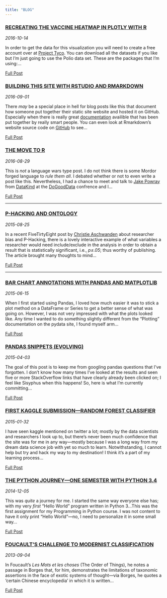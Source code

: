 ```yaml
---
title: "BLOG" 
---
```


<!---
entries will follow this format:
<article>
<h3><a href=""> </a></h3>
<div class="summary">
<span><i class="fa fa-calendar"></i> _date_</span>
<p> ...</p>
<a class="btn btn-outline-primary btn-sm" href="">Full Post</a>
</div>
</article>
--->

<article>
<h3><a href="blog-vaccine-heatmap.html">RECREATING THE VACCINE HEATMAP IN PLOTLY WITH R</a></h3>
<div class="summary">
<span><i class="fa fa-calendar"></i> _2016-10-14_</span>
<p>In order to get the data for this visualization you will need to create a free account over at [Project Tyco](www.website.com).  You can download all the datasets if you like but I'm just going to use the Polio data set.  These are the packages that I'm using:...</p>
<a class="btn btn-outline-primary btn-sm" href="">Full Post</a>
</div>
</article>

<article>
<h3><a href="blog-building-site-with-rmarkdown.html">BUILDING THIS SITE WITH RSTUDIO AND RMARKDOWN</a></h3>
<div class="summary">
<span><i class="fa fa-calendar"></i> _2016-09-01_</span>
<p>There _may_ be a special place in hell for blog posts like this that document how someone put together their static site website and hosted it on GitHub.  Especially when there is really great [documentation](rmarkdown.rstudio.com/rmarkdown_websites.html) availible that has been put together by really smart people.  You can even look at Rmarkdown's website source code on [GitHub](https://github.com/rstudio/rmarkdown/tree/gh-pages) to see...</p>
<a class="btn btn-outline-primary btn-sm" href="">Full Post</a>
</div>
</article>

<article>
<h3><a href="blog-the-move-to-r.html">THE MOVE TO R</a></h3>
<div class="summary">
<span><i class="fa fa-calendar"></i> _2016-08-29_</span>
<p>This is _not_ a language wars type post.  I do not think there is some Mordor forged language to _rule them all_.  I debated whether or not to even write a post like this.  Nevertheless, I had a chance to meet and talk to [Jake Powray](https://twitter.com/jakeporway) from [DataKind](http://www.datakind.org) at the [DoGoodData](http://www.dogooddata.com) confrence and I...</p>
<a class="btn btn-outline-primary btn-sm" href="blog-the-move-to-r.html">Full Post</a>
</div>
</article>

<hr>

<article>
<h3><a href="blog-p-hacking-and-ontology.html">P-HACKING AND ONTOLOGY</a></h3>
<div class="summary">
<span><i class="fa fa-calendar"></i> _2015-08-25_</span>
<p>In a recent FiveTirtyEight post by [Christie Aschwanden](https://twitter.com/cragcrest) about researcher bias and P-Hacking, there is a lovely interactive example of what variables a researcher would need include/exclude in the analysis in order to obtain a result that is statistically significant, i.e., _p&le;.05_; thus worthy of publishing.  The article brought many thoughts to mind...</p>
<a class="btn btn-outline-primary btn-sm" href="blog-p-hacking-and-ontology.html">Full Post</a>
</div>
</article>

<hr>

<article>
<h3><a href="blog-bar-chart-annotations-pandas-mpl.html">BAR CHART ANNOTATIONS WITH PANDAS AND MATPLOTLIB</a></h3>
<div class="summary">
<span><i class="fa fa-calendar"></i> _2015-06-15_</span>
<p>When I first started using Pandas, I loved how much easier it was to stick a plot method on a DataFrame or Series to get a better sense of what was going on.  However, I was not very impressed with what the plots looked like.  Any time I wanted to do something slightly different from the "Plotting" documentation on the pydata site, I found myself arm...</p>
<a class="btn btn-outline-primary btn-sm" href="blog-blog-bar-chart-annotations-pandas-mpl.html">Full Post</a>
</div>
</article>

<article>
<h3><a href="blog-pandas-snippits.html">PANDAS SNIPPETS (EVOLVING)</a></h3>
<div class="summary">
<span><i class="fa fa-calendar"></i> _2015-04-03_</span>
<p>The goal of this post is to keep me from googling pandas questions that I've forgotten.  I don't know how many times I've looked at the results and seen five or more StackOverflow links that have clearly already been clicked on; I feel like Sisyphus when this happens!  So, here is what I'm currently committing...</p>
<a class="btn btn-outline-primary btn-sm" href="blog-pandas-snippits.html">Full Post</a>
</div>
</article>

<article>
<h3><a href="blog-first-kaggle-submission.html">FIRST KAGGLE SUBMISSION---RANDOM FOREST CLASSIFIER</a></h3>
<div class="summary">
<span><i class="fa fa-calendar"></i> _2015-01-32_</span>
<p>I have seen kaggle mentioned on twitter a lot; mostly by the data scientists and researchers I look up to, but there's never been much confidence that the site was for me in any way---mostly because I was a long way from my dream data science job with yet so much to learn.  Notwithstanding, I cannot help but try and hack my way to my destination!  I think it's a part of my learning process...</p>
<a class="btn btn-outline-primary btn-sm" href="blog-first-kaggle-submission.html">Full Post</a>
</div>
</article>

<article>
<h3><a href="blog-python-journey.html">THE PYTHON JOURNEY---ONE SEMESTER WITH PYTHON 3.4</a></h3>
<div class="summary">
<span><i class="fa fa-calendar"></i> _2014-12-05_</span>
<p>This was _quite_ a journey for me.  I started the same way everyone else
has; with my very _first_ "Hello World" program written in Python 3...This was the first assignment for my Programming in Python course.  I
was not content to have it only print "Hello World"---no, I need to
personalize it in some small way...</p>
<a class="btn btn-outline-primary btn-sm" href="blog-python-journey.html">Full Post</a>
</div>
</article>

<article>
<h3><a href="blog-foucaults-challenge.html">FOUCAULT'S CHALLENGE TO MODERNIST CLASSIFICATION</a></h3>
<div class="summary">
<span><i class="fa fa-calendar"></i> _2013-09-04_</span>
<p>In Foucault’s _Les Mots et les choses_ (The Order of Things), he notes a passage in Borges that, for him, demonstrates the limitations of taxonomic assertions in the face of exotic systems of thought---via Borges, he quotes a ‘certain Chinese encyclopedia’ in which it is written...</p>
<a class="btn btn-outline-primary btn-sm" href="blog-foucaults-challenge.html" role="button">Full Post</a>
</div>
</article>

<br>